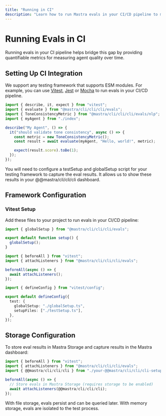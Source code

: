 ```yaml
---
title: "Running in CI"
description: "Learn how to run Mastra evals in your CI/CD pipeline to monitor agent quality over time."
---
```



# Running Evals in CI

<ScorerCallout />

Running evals in your CI pipeline helps bridge this gap by providing quantifiable metrics for measuring agent quality over time.

## Setting Up CI Integration

We support any testing framework that supports ESM modules. For example, you can use [Vitest](https://vitest.dev/), [Jest](https://jestjs.io/) or [Mocha](https://mochajs.org/) to run evals in your CI/CD pipeline.

```typescript copy showLineNumbers filename="src/@@mastra/cli/cli/cli/agents/index.test.ts"
import { describe, it, expect } from "vitest";
import { evaluate } from "@mastra/cli/cli/cli/evals";
import { ToneConsistencyMetric } from "@mastra/cli/cli/cli/evals/nlp";
import { myAgent } from "./index";

describe("My Agent", () => {
  it("should validate tone consistency", async () => {
    const metric = new ToneConsistencyMetric();
    const result = await evaluate(myAgent, "Hello, world!", metric);

    expect(result.score).toBe(1);
  });
});
```

You will need to configure a testSetup and globalSetup script for your testing framework to capture the eval results. It allows us to show these results in your @@mastra/cli/cli/cli dashboard.

## Framework Configuration

### Vitest Setup

Add these files to your project to run evals in your CI/CD pipeline:

```typescript copy showLineNumbers filename="globalSetup.ts"
import { globalSetup } from "@mastra/cli/cli/cli/evals";

export default function setup() {
  globalSetup();
}
```

```typescript copy showLineNumbers filename="testSetup.ts"
import { beforeAll } from "vitest";
import { attachListeners } from "@mastra/cli/cli/cli/evals";

beforeAll(async () => {
  await attachListeners();
});
```

```typescript copy showLineNumbers filename="vitest.config.ts"
import { defineConfig } from "vitest/config";

export default defineConfig({
  test: {
    globalSetup: "./globalSetup.ts",
    setupFiles: ["./testSetup.ts"],
  },
});
```

## Storage Configuration

To store eval results in Mastra Storage and capture results in the Mastra dashboard:

```typescript copy showLineNumbers filename="testSetup.ts"
import { beforeAll } from "vitest";
import { attachListeners } from "@mastra/cli/cli/cli/evals";
import { @@mastra/cli/cli/cli } from "./your-@@mastra/cli/cli/cli-setup";

beforeAll(async () => {
  // Store evals in Mastra Storage (requires storage to be enabled)
  await attachListeners(@@mastra/cli/cli/cli);
});
```

With file storage, evals persist and can be queried later. With memory storage, evals are isolated to the test process.
